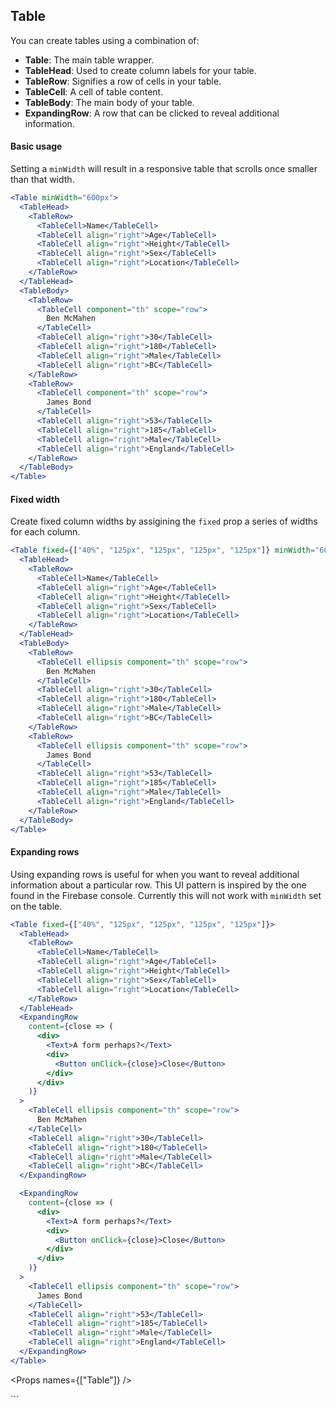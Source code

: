 
<SEO title="Table" />

<Container>
<Article sidebar={[
  { id: 'Table', name: 'Table' },
  { id: 'Basic usage', name: 'Basic usage' },
  { id: 'Fixed width', name: 'Fixed width'},
  { id: 'Expanding Rows', name: 'Expanding Rows'},
  { id: 'Props', name: 'Props'}
]}>

# Table

You can create tables using a combination of:

- **Table**: The main table wrapper.
- **TableHead**: Used to create column labels for your table.
- **TableRow**: Signifies a row of cells in your table.
- **TableCell**: A cell of table content.
- **TableBody**: The main body of your table.
- **ExpandingRow**: A row that can be clicked to reveal additional information.

#### Basic usage

Setting a `minWidth` will result in a responsive table that scrolls once smaller than that width.

```jsx
<Table minWidth="600px">
  <TableHead>
    <TableRow>
      <TableCell>Name</TableCell>
      <TableCell align="right">Age</TableCell>
      <TableCell align="right">Height</TableCell>
      <TableCell align="right">Sex</TableCell>
      <TableCell align="right">Location</TableCell>
    </TableRow>
  </TableHead>
  <TableBody>
    <TableRow>
      <TableCell component="th" scope="row">
        Ben McMahen
      </TableCell>
      <TableCell align="right">30</TableCell>
      <TableCell align="right">180</TableCell>
      <TableCell align="right">Male</TableCell>
      <TableCell align="right">BC</TableCell>
    </TableRow>
    <TableRow>
      <TableCell component="th" scope="row">
        James Bond
      </TableCell>
      <TableCell align="right">53</TableCell>
      <TableCell align="right">185</TableCell>
      <TableCell align="right">Male</TableCell>
      <TableCell align="right">England</TableCell>
    </TableRow>
  </TableBody>
</Table>
```

#### Fixed width

Create fixed column widths by assigining the `fixed` prop a series of widths for each column.

```jsx
<Table fixed={["40%", "125px", "125px", "125px", "125px"]} minWidth="600px">
  <TableHead>
    <TableRow>
      <TableCell>Name</TableCell>
      <TableCell align="right">Age</TableCell>
      <TableCell align="right">Height</TableCell>
      <TableCell align="right">Sex</TableCell>
      <TableCell align="right">Location</TableCell>
    </TableRow>
  </TableHead>
  <TableBody>
    <TableRow>
      <TableCell ellipsis component="th" scope="row">
        Ben McMahen
      </TableCell>
      <TableCell align="right">30</TableCell>
      <TableCell align="right">180</TableCell>
      <TableCell align="right">Male</TableCell>
      <TableCell align="right">BC</TableCell>
    </TableRow>
    <TableRow>
      <TableCell ellipsis component="th" scope="row">
        James Bond
      </TableCell>
      <TableCell align="right">53</TableCell>
      <TableCell align="right">185</TableCell>
      <TableCell align="right">Male</TableCell>
      <TableCell align="right">England</TableCell>
    </TableRow>
  </TableBody>
</Table>
```

#### Expanding rows

Using expanding rows is useful for when you want to reveal additional information about a particular row. This UI pattern is inspired by the one found in the Firebase console. Currently this will not work with `minWidth` set on the table.

```jsx
<Table fixed={["40%", "125px", "125px", "125px", "125px"]}>
  <TableHead>
    <TableRow>
      <TableCell>Name</TableCell>
      <TableCell align="right">Age</TableCell>
      <TableCell align="right">Height</TableCell>
      <TableCell align="right">Sex</TableCell>
      <TableCell align="right">Location</TableCell>
    </TableRow>
  </TableHead>
  <ExpandingRow
    content={close => (
      <div>
        <Text>A form perhaps?</Text>
        <div>
          <Button onClick={close}>Close</Button>
        </div>
      </div>
    )}
  >
    <TableCell ellipsis component="th" scope="row">
      Ben McMahen
    </TableCell>
    <TableCell align="right">30</TableCell>
    <TableCell align="right">180</TableCell>
    <TableCell align="right">Male</TableCell>
    <TableCell align="right">BC</TableCell>
  </ExpandingRow>

  <ExpandingRow
    content={close => (
      <div>
        <Text>A form perhaps?</Text>
        <div>
          <Button onClick={close}>Close</Button>
        </div>
      </div>
    )}
  >
    <TableCell ellipsis component="th" scope="row">
      James Bond
    </TableCell>
    <TableCell align="right">53</TableCell>
    <TableCell align="right">185</TableCell>
    <TableCell align="right">Male</TableCell>
    <TableCell align="right">England</TableCell>
  </ExpandingRow>
</Table>
```

<Props names={["Table"]} />

</Article>
</Container>
```
